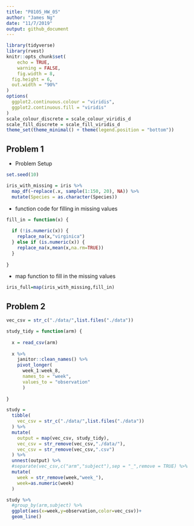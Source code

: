 ```yaml
---
title: "P8105_HW_05"
author: "James Ng"
date: "11/7/2019"
output: github_document
---
```


```r
library(tidyverse)
library(rvest)
knitr::opts_chunk$set(
	echo = TRUE,
	warning = FALSE,
	fig.width = 8, 
  fig.height = 6,
  out.width = "90%"
)
options(
  ggplot2.continuous.colour = "viridis",
  ggplot2.continuous.fill = "viridis"
)
scale_colour_discrete = scale_colour_viridis_d
scale_fill_discrete = scale_fill_viridis_d
theme_set(theme_minimal() + theme(legend.position = "bottom"))
```

## Problem 1

* Problem Setup
```r
set.seed(10)

iris_with_missing = iris %>% 
  map_df(~replace(.x, sample(1:150, 20), NA)) %>%
  mutate(Species = as.character(Species))
```

* function code for filling in missing values
```r
fill_in = function(x) {
  
  if (!is.numeric(x)) {
    replace_na(x,"virginica")
  } else if (is.numeric(x)) {
    replace_na(x,mean(x,na.rm=TRUE))
  }
  
}
```

* map function to fill in the missing values
```r
iris_full=map(iris_with_missing,fill_in)
```

## Problem 2

```r
vec_csv = str_c("./data/",list.files("./data"))
```

```r
study_tidy = function(arm) {
  
  x = read_csv(arm)
  
  x %>% 
    janitor::clean_names() %>% 
    pivot_longer(
      week_1:week_8,
      names_to = "week",
      values_to = "observation"
      )
  
}
```

```r
study = 
  tibble(
    vec_csv = str_c("./data/",list.files("./data"))
  ) %>% 
  mutate(
    output = map(vec_csv, study_tidy),
    vec_csv = str_remove(vec_csv,"./data/"),
    vec_csv = str_remove(vec_csv,".csv")
  ) %>% 
  unnest(output) %>% 
  #separate(vec_csv,c("arm","subject"),sep = "_",remove = TRUE) %>% 
  mutate(
    week = str_remove(week,"week_"),
    week=as.numeric(week)
  )
```

```r
study %>% 
  #group_by(arm,subject) %>% 
  ggplot(aes(x=week,y=observation,color=vec_csv))+
  geom_line()
```














